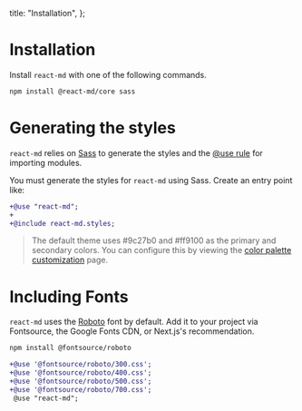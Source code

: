   title: "Installation",
};

# Installation

Install `react-md` with one of the following commands.

```sh npm
npm install @react-md/core sass
```

# Generating the styles

`react-md` relies on [Sass](https://sass-lang.com/) to generate the styles and the
[@use rule](https://sass-lang.com/blog/the-module-system-is-launched/) for importing modules.

You must generate the styles for `react-md` using Sass. Create an entry point like:

```diff
+@use "react-md";
+
+@include react-md.styles;
```

> The default theme uses #9c27b0 and #ff9100 as the primary and secondary colors. You can
> configure this by viewing the [color palette customization](/customization/color-palette) page.

# Including Fonts

`react-md` uses the [Roboto](https://fonts.google.com/specimen/Roboto) font by default.
Add it to your project via Fontsource, the Google Fonts CDN, or Next.js's recommendation.

```sh npm
npm install @fontsource/roboto
```

```diff filename="app.scss"
+@use '@fontsource/roboto/300.css';
+@use '@fontsource/roboto/400.css';
+@use '@fontsource/roboto/500.css';
+@use '@fontsource/roboto/700.css';
 @use "react-md";
```
